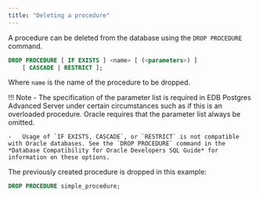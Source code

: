 ```yaml
---
title: "Deleting a procedure"
---
```


<div id="deleting_a_procedure" class="registered_link"></div>

A procedure can be deleted from the database using the `DROP PROCEDURE` command.

```sql
DROP PROCEDURE [ IF EXISTS ] <name> [ (<parameters>) ]
    [ CASCADE | RESTRICT ];
```

Where `name` is the name of the procedure to be dropped.

!!! Note
    -   The specification of the parameter list is required in EDB Postgres Advanced Server under certain circumstances such as if this is an overloaded procedure. Oracle requires that the parameter list always be omitted.

    -   Usage of `IF EXISTS, CASCADE`, or `RESTRICT` is not compatible with Oracle databases. See the `DROP PROCEDURE` command in the *Database Compatibility for Oracle Developers SQL Guide* for information on these options.

The previously created procedure is dropped in this example:

```sql
DROP PROCEDURE simple_procedure;
```
